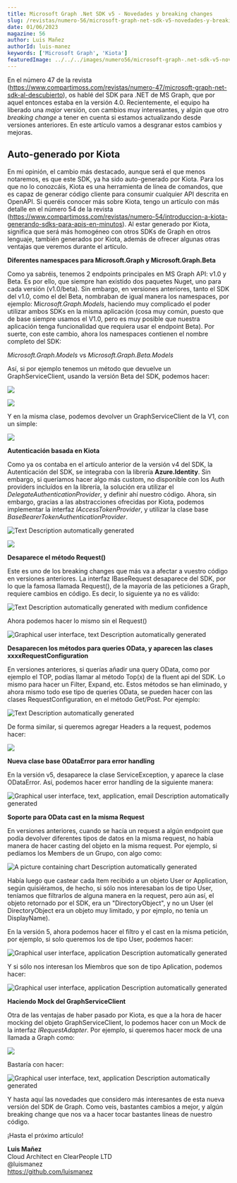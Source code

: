 ---
title: Microsoft Graph .Net SDK v5 - Novedades y breaking changes
slug: /revistas/numero-56/microsoft-graph-net-sdk-v5-novedades-y-breaking-changes
date: 01/06/2023
magazine: 56
author: Luis Mañez
authorId: luis-manez
keywords: ['Microsoft Graph', 'Kiota']
featuredImage: ../../../images/numero56/microsoft-graph-.net-sdk-v5-novedades-y-breaking-changes/image1.png
---

En el número 47 de la revista
(https://www.compartimoss.com/revistas/numero-47/microsoft-graph-net-sdk-al-descubierto),
os hablé del SDK para .NET de MS Graph, que por aquel entonces estaba en
la versión 4.0. Recientemente, el equipo ha liberado una *major*
versión, con cambios muy interesantes, y algún que otro *breaking
change* a tener en cuenta si estamos actualizando desde versiones
anteriores. En este artículo vamos a desgranar estos cambios y mejoras.

## Auto-generado por Kiota

En mi opinión, el cambio más destacado, aunque será el que menos
notaremos, es que este SDK, ya ha sido auto-generado por Kiota. Para los
que no lo conozcáis, Kiota es una herramienta de línea de comandos, que
es capaz de generar código cliente para consumir cualquier API descrita
en OpenAPI. Si queréis conocer más sobre Kiota, tengo un artículo con
más detalle en el número 54 de la revista
(https://www.compartimoss.com/revistas/numero-54/introduccion-a-kiota-generando-sdks-para-apis-en-minutos).
Al estar generado por Kiota, significa que será más homogéneo con otros
SDKs de Graph en otros lenguaje, también generados por Kiota, además de
ofrecer algunas otras ventajas que veremos durante el artículo.

**Diferentes namespaces para Microsoft.Graph y Microsoft.Graph.Beta**

Como ya sabréis, tenemos 2 endpoints principales en MS Graph API: v1.0 y
Beta. Es por ello, que siempre han existido dos paquetes Nuget, uno para
cada versión (v1.0/beta). Sin embargo, en versiones anteriores, tanto el
SDK del v1.0, como el del Beta, nombraban de igual manera los
namespaces, por ejemplo: Mic*rosoft.Graph.Models*, haciendo muy
complicado el poder utilizar ambos SDKs en la misma aplicación (cosa muy
común, puesto que de base siempre usamos el V1.0, pero es muy posible
que nuestra aplicación tenga funcionalidad que requiera usar el endpoint
Beta). Por suerte, con este cambio, ahora los namespaces contienen el
nombre completo del SDK:

*Microsoft.Graph.Models* vs *Microsoft.Graph.Beta.Models*

Así, si por ejemplo tenemos un método que devuelve un
GraphServiceClient, usando la versión Beta del SDK, podemos hacer:

![](../../../images/numero56/microsoft-graph-.net-sdk-v5-novedades-y-breaking-changes/image1.png)

![](../../../images/numero56/microsoft-graph-.net-sdk-v5-novedades-y-breaking-changes/image2.png)

Y en la misma clase, podemos devolver un GraphServiceClient de la V1,
con un simple:

![](../../../images/numero56/microsoft-graph-.net-sdk-v5-novedades-y-breaking-changes/image3.png)

**Autenticación basada en Kiota**

Como ya os contaba en el artículo anterior de la versión v4 del SDK, la
Autenticación del SDK, se integraba con la librería **Azure.Identity**.
Sin embargo, si queríamos hacer algo más custom, no disponible con los
Auth providers incluídos en la librería, la solución era utilizar el
*DelegateAuthenticationProvider*, y definir ahí nuestro código. Ahora,
sin embargo, gracias a las abstracciones ofrecidas por Kiota, podemos
implementar la interfaz *IAccessTokenProvider*, y utilizar la clase base
*BaseBearerTokenAuthenticationProvider*.

![Text Description automatically
generated](../../../images/numero56/microsoft-graph-.net-sdk-v5-novedades-y-breaking-changes/image4.png)

![](../../../images/numero56/microsoft-graph-.net-sdk-v5-novedades-y-breaking-changes/image5.png)

**Desaparece el método Request()**

Este es uno de los breaking changes que más va a afectar a vuestro
código en versiones anteriores. La interfaz IBaseRequest desaparece del
SDK, por lo que la famosa llamada Request(), de la mayoría de las
peticiones a Graph, requiere cambios en código. Es decir, lo siguiente
ya no es válido:

![Text Description automatically generated with medium
confidence](../../../images/numero56/microsoft-graph-.net-sdk-v5-novedades-y-breaking-changes/image6.png)

Ahora podemos hacer lo mismo sin el Request()

![Graphical user interface, text Description automatically
generated](../../../images/numero56/microsoft-graph-.net-sdk-v5-novedades-y-breaking-changes/image7.png)

**Desaparecen los métodos para queries OData, y aparecen las clases
xxxxRequestConfiguration**

En versiones anteriores, si querías añadir una query OData, como por
ejemplo el TOP, podías llamar al método Top(x) de la fluent api del SDK.
Lo mismo para hacer un Filter, Expand, etc. Estos métodos se han
eliminado, y ahora mismo todo ese tipo de queries OData, se pueden hacer
con las clases RequestConfiguration, en el método Get/Post. Por ejemplo:

![Text Description automatically
generated](../../../images/numero56/microsoft-graph-.net-sdk-v5-novedades-y-breaking-changes/image8.png)

De forma similar, si queremos agregar Headers a la request, podemos
hacer:

![](../../../images/numero56/microsoft-graph-.net-sdk-v5-novedades-y-breaking-changes/image9.png)

**Nueva clase base ODataError para error handling**

En la versión v5, desaparece la clase ServiceException, y aparece la
clase ODataError. Así, podemos hacer error handling de la siguiente
manera:

![Graphical user interface, text, application, email Description
automatically
generated](../../../images/numero56/microsoft-graph-.net-sdk-v5-novedades-y-breaking-changes/image10.png)

**Soporte para OData cast en la misma Request**

En versiones anteriores, cuando se hacía un request a algún endpoint que
podía devolver diferentes tipos de datos en la misma request, no había
manera de hacer casting del objeto en la misma request. Por ejemplo, si
pedíamos los Members de un Grupo, con algo como:

![A picture containing chart Description automatically
generated](../../../images/numero56/microsoft-graph-.net-sdk-v5-novedades-y-breaking-changes/image11.png)

Había luego que castear cada Item recibido a un objeto User or
Application, según quisiéramos, de hecho, si sólo nos interesaban los de
tipo User, teníamos que filtrarlos de alguna manera en la request, pero
aún así, el objeto retornado por el SDK, era un "DirectoryObject", y no
un User (el DirectoryObject era un objeto muy limitado, y por ejmplo, no
tenía un DisplayName).

En la versión 5, ahora podemos hacer el filtro y el cast en la misma
petición, por ejemplo, si solo queremos los de tipo User, podemos hacer:

![Graphical user interface, application Description automatically
generated](../../../images/numero56/microsoft-graph-.net-sdk-v5-novedades-y-breaking-changes/image12.png)

Y si sólo nos interesan los Miembros que son de tipo Aplication, podemos
hacer:

![Graphical user interface, application Description automatically
generated](../../../images/numero56/microsoft-graph-.net-sdk-v5-novedades-y-breaking-changes/image13.png)

**Haciendo Mock del GraphServiceClient**

Otra de las ventajas de haber pasado por Kiota, es que a la hora de
hacer mocking del objeto GraphServiceClient, lo podemos hacer con un
Mock de la interfaz *IRequestAdapter*. Por ejemplo, si queremos hacer
mock de una llamada a Graph como:

![](../../../images/numero56/microsoft-graph-.net-sdk-v5-novedades-y-breaking-changes/image14.png)

Bastaría con hacer:

![Graphical user interface, text, application Description automatically
generated](../../../images/numero56/microsoft-graph-.net-sdk-v5-novedades-y-breaking-changes/image15.png)

Y hasta aquí las novedades que considero más interesantes de esta nueva
versión del SDK de Graph. Como veis, bastantes cambios a mejor, y algún
breaking change que nos va a hacer tocar bastantes líneas de nuestro
código.

¡Hasta el próximo artículo!

**Luis Mañez** <br />
Cloud Architect en ClearPeople LTD <br />
@luismanez <br />
https://github.com/luismanez
 
 
